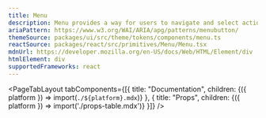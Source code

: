 ```yaml
---
title: Menu
description: Menu provides a way for users to navigate and select actions within an application.
ariaPattern: https://www.w3.org/WAI/ARIA/apg/patterns/menubutton/
themeSource: packages/ui/src/theme/tokens/components/menu.ts
reactSource: packages/react/src/primitives/Menu/Menu.tsx
mdnUrl: https://developer.mozilla.org/en-US/docs/Web/HTML/Element/div
htmlElement: div
supportedFrameworks: react
---
```



<PageTabLayout 
  tabComponents={[{
    title: "Documentation", 
    children: <Fragment>{({ platform }) => import(`./${platform}.mdx`)}</Fragment>
  },
  {
    title: "Props", 
    children: <Fragment>{({ platform }) => import('./props-table.mdx')}</Fragment>
  }]}
/>
        